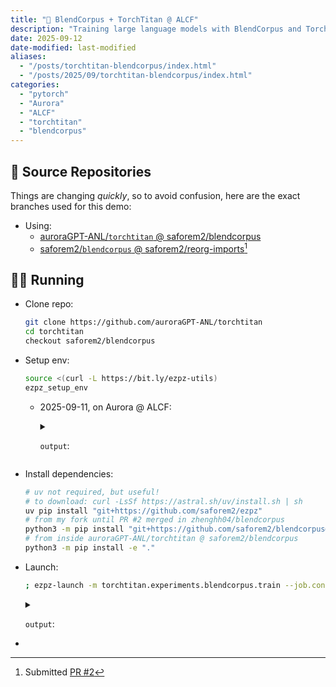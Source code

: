 ```yaml
---
title: "🍹 BlendCorpus + TorchTitan @ ALCF"
description: "Training large language models with BlendCorpus and TorchTitan on supercomputers at the Argonne Leadership Computing Facility."
date: 2025-09-12
date-modified: last-modified
aliases:
  - "/posts/torchtitan-blendcorpus/index.html"
  - "/posts/2025/09/torchtitan-blendcorpus/index.html"
categories:
  - "pytorch"
  - "Aurora"
  - "ALCF"
  - "torchtitan"
  - "blendcorpus"
---
```


## 📌 Source Repositories

Things are changing _quickly_, so to avoid confusion, here are the exact
branches used for this demo: 

- Using:
  - [auroraGPT-ANL/`torchtitan` @ saforem2/blendcorpus](https://github.com/auroraGPT-ANL/torchtitan/tree/saforem2/blendcorpus)
  - [saforem2/`blendcorpus` @ saforem2/reorg-imports](https://github.com/saforem2/blendcorpus/tree/saforem2/reorg-imports)[^PR]

[^PR]: Submitted [PR #2](https://github.com/zhenghh04/blendcorpus/pull/2)

## 🏃‍♂️ Running

- Clone repo:

  ```bash
  git clone https://github.com/auroraGPT-ANL/torchtitan
  cd torchtitan
  checkout saforem2/blendcorpus
  ```

- Setup env:

  ```bash
  source <(curl -L https://bit.ly/ezpz-utils)
  ezpz_setup_env
  ``` 


  - 2025-09-11, on Aurora @ ALCF:

    <details closed><summary><code>output</code>:</summary>

    ```bash
    ; ssh x4112c1s0b0n0

    #[🐍 aurora_nre_models_frameworks-2025.2.0]
    #[/f/A/A/E/A/t/a/torchtitan][🌱 saforem2/blendcorpus][📝🤷✓] 
    #[09/11/25 @ 14:08:35][x4112c1s0b0n0]
    ; source <(curl -L https://bit.ly/ezpz-utils)

    #[🐍 aurora_nre_models_frameworks-2025.2.0]
    #[/f/A/A/E/A/t/a/torchtitan][🌱 saforem2/blendcorpus][📝🤷✓] 
    #[09/11/25 @ 14:08:37][x4112c1s0b0n0]
    ; ezpz_setup_env                                                                                                                                                                      
    [2025-09-11-140838][I][/home/foremans/ezpz/src/ezpz/bin/utils.sh:2720] Detected PBS scheduler environment.
    [2025-09-11-140838][W][/home/foremans/ezpz/src/ezpz/bin/utils.sh:2756] Current working directory does not match PBS_O_WORKDIR! This may cause issues with the job submission.
    [2025-09-11-140838][W][/home/foremans/ezpz/src/ezpz/bin/utils.sh:2757] PBS_O_WORKDIR /lus/flare/projects/AuroraGPT/AuroraGPT-v1/Experiments/AuroraGPT-2B/tt/zhenghh04/torchtitan
    [2025-09-11-140838][W][/home/foremans/ezpz/src/ezpz/bin/utils.sh:2758] WORKING_DIR /lus/flare/projects/AuroraGPT/AuroraGPT-v1/Experiments/AuroraGPT-2B/tt/auroraGPT-ANL/torchtitan
    [2025-09-11-140838][W][/home/foremans/ezpz/src/ezpz/bin/utils.sh:2759] Exporting PBS_O_WORKDIR=WORKING_DIR=/lus/flare/projects/AuroraGPT/AuroraGPT-v1/Experiments/AuroraGPT-2B/tt/auroraGPT-ANL/torchtitan and continuing...
    [2025-09-11-140839][I][/home/foremans/ezpz/src/ezpz/bin/utils.sh:2486] running [ezpz_setup_env]...
    [2025-09-11-140839][I][/home/foremans/ezpz/src/ezpz/bin/utils.sh:1298] [PYTHON]
    [2025-09-11-140839][I][/home/foremans/ezpz/src/ezpz/bin/utils.sh:1327]   - Conda active, conda=/opt/aurora/25.190.0/frameworks/aurora_nre_models_frameworks-2025.2.0...
    [2025-09-11-140839][I][/home/foremans/ezpz/src/ezpz/bin/utils.sh:1328]   - No virtual_env found in environment
    [2025-09-11-140839][I][/home/foremans/ezpz/src/ezpz/bin/utils.sh:1142]   - Found python root at /opt/aurora/25.190.0/frameworks/aurora_nre_models_frameworks-2025.2.0
    [2025-09-11-140839][I][/home/foremans/ezpz/src/ezpz/bin/utils.sh:1157]   - No VIRTUAL_ENV found in environment!
    [2025-09-11-140839][I][/home/foremans/ezpz/src/ezpz/bin/utils.sh:1160]   - Looking for venv in venvs/aurora/torchtitan-aurora_nre_models_frameworks-2025.2.0...
    [2025-09-11-140839][I][/home/foremans/ezpz/src/ezpz/bin/utils.sh:1182]   - Activating existing venv in VENV_DIR=venvs/torchtitan-aurora_nre_models_frameworks-2025.2.0
    [2025-09-11-140839][I][/home/foremans/ezpz/src/ezpz/bin/utils.sh:1184]   - Found /lus/flare/projects/AuroraGPT/AuroraGPT-v1/Experiments/AuroraGPT-2B/tt/auroraGPT-ANL/torchtitan/venvs/aurora/torchtitan-aurora_nre_models_frameworks-2025.2.0/bin/activate
    [2025-09-11-140839][I][/home/foremans/ezpz/src/ezpz/bin/utils.sh:1353]   - Using python from: /lus/flare/projects/AuroraGPT/AuroraGPT-v1/Experiments/AuroraGPT-2B/tt/auroraGPT-ANL/torchtitan/venvs/aurora/torchtitan-aurora_nre_models_frameworks-2025.2.0/bin/python3
    [2025-09-11-140839][I][/home/foremans/ezpz/src/ezpz/bin/utils.sh:2335] [JOB]
    [2025-09-11-140839][I][/home/foremans/ezpz/src/ezpz/bin/utils.sh:2336]   - Setting up env for foremans
    [2025-09-11-140839][I][/home/foremans/ezpz/src/ezpz/bin/utils.sh:2337]   - Detected pbs scheduler
    [2025-09-11-140839][I][/home/foremans/ezpz/src/ezpz/bin/utils.sh:2338]   - Machine: aurora
    [2025-09-11-140839][I][/home/foremans/ezpz/src/ezpz/bin/utils.sh:2339]   - Hostname: x4112c1s0b0n0
    [2025-09-11-140842][I][/home/foremans/ezpz/src/ezpz/bin/utils.sh:2249]   - PBS_JOBID=7559761.aurora-pbs-0001.hostmgmt.cm.aurora.alcf.anl.gov
        to calculate:
          - num_hosts: 2
          - num_cores_per_host: 208
          - num_cpus_per_host: 104
          - num_gpus_per_host: 12
          - depth: 8
          - num_gpus: 24
    [2025-09-11-140842][I][/home/foremans/ezpz/src/ezpz/bin/utils.sh:1754] [HOSTS] - ezpz_print_hosts
    [2025-09-11-140842][I][/home/foremans/ezpz/src/ezpz/bin/utils.sh:1756]   - Detected PBS Scheduler
    [2025-09-11-140842][I][/home/foremans/ezpz/src/ezpz/bin/utils.sh:1774] [HOSTS]
    [2025-09-11-140842][I][/home/foremans/ezpz/src/ezpz/bin/utils.sh:1775]   - HOSTFILE=/var/spool/pbs/aux/7559761.aurora-pbs-0001.hostmgmt.cm.aurora.alcf.anl.gov
    [2025-09-11-140842][I][/home/foremans/ezpz/src/ezpz/bin/utils.sh:1776]   - NHOSTS=2
    [2025-09-11-140842][I][/home/foremans/ezpz/src/ezpz/bin/utils.sh:1777]   - HOSTS:
    [2025-09-11-140842][I][/home/foremans/ezpz/src/ezpz/bin/utils.sh:1780]     - [host:0] - x4112c1s0b0n0.hsn.cm.aurora.alcf.anl.gov
    [2025-09-11-140842][I][/home/foremans/ezpz/src/ezpz/bin/utils.sh:1780]     - [host:1] - x4112c1s1b0n0.hsn.cm.aurora.alcf.anl.gov
    [2025-09-11-140842][I][/home/foremans/ezpz/src/ezpz/bin/utils.sh:1941] [DIST_INFO]
    [2025-09-11-140842][I][/home/foremans/ezpz/src/ezpz/bin/utils.sh:1942]   - HOSTFILE=/var/spool/pbs/aux/7559761.aurora-pbs-0001.hostmgmt.cm.aurora.alcf.anl.gov
    [2025-09-11-140842][I][/home/foremans/ezpz/src/ezpz/bin/utils.sh:1943]   - NHOSTS=2
    [2025-09-11-140842][I][/home/foremans/ezpz/src/ezpz/bin/utils.sh:1944]   - NGPU_PER_HOST=12
    [2025-09-11-140842][I][/home/foremans/ezpz/src/ezpz/bin/utils.sh:1945]   - NGPUS=24
    [2025-09-11-140842][I][/home/foremans/ezpz/src/ezpz/bin/utils.sh:1947] [LAUNCH]
    [2025-09-11-140842][I][/home/foremans/ezpz/src/ezpz/bin/utils.sh:1948]   - To launch across all available GPUs, use: 'launch'
    [2025-09-11-140842][I][/home/foremans/ezpz/src/ezpz/bin/utils.sh:1949]     launch = mpiexec --verbose --envall -n 24 -ppn 12 --hostfile /var/spool/pbs/aux/7559761.aurora-pbs-0001.hostmgmt.cm.aurora.alcf.anl.gov --no-vni --cpu-bind=verbose,list:2-4:10-12:18-20:26-28:34-36:42-44:54-56:62-64:70-72:78-8
    0:86-88:94-96
    [2025-09-11-140842][I][/home/foremans/ezpz/src/ezpz/bin/utils.sh:1950]   - Run 'which launch' to ensure that the alias is set correctly
    [2025-09-11-140842][I][/home/foremans/ezpz/src/ezpz/bin/utils.sh:2495] [✓] Finished [ezpz_setup_env]
    took: 0h:00m:04s
    ```

    </details>

- Install dependencies:

  ```bash
  # uv not required, but useful!
  # to download: curl -LsSf https://astral.sh/uv/install.sh | sh
  uv pip install "git+https://github.com/saforem2/ezpz"
  # from my fork until PR #2 merged in zhenghh04/blendcorpus
  python3 -m pip install "git+https://github.com/saforem2/blendcorpus@saforem2/reorg-imports"
  # from inside auroraGPT-ANL/torchtitan @ saforem2/blendcorpus
  python3 -m pip install -e "."
  ```

- Launch:

  ```bash
  ; ezpz-launch -m torchtitan.experiments.blendcorpus.train --job.config_file torchtitan/experiments/blendcorpus/train_configs/auroraGPT_7B.toml
  ```

  <details closed><summary><code>output</code>:</summary>

  ```bash
  #[09/12/25 @ 11:33:56][x4117c4s2b0n0]
  ; ezpz-launch -m torchtitan.experiments.blendcorpus.train --job.config_file torchtitan/experiments/blendcorpus/train_configs/auroraGPT_7B.toml

  [2025-09-12-113711][I][-zsh:91] Using torchtitan/experiments/blendcorpus/train_configs/auroraGPT_7B.toml
  [2025-09-12-113711][I][-zsh:91] Logs will be saved to: logs/auroraGPT_7B-2025-09-12-113711.log
  [W912 11:37:15.852098275 OperatorEntry.cpp:219] Warning: Warning only once for all operators,  other operators may also be overridden.
    Overriding a previously registered kernel for the same operator and the same dispatch key
    operator: aten::geometric_(Tensor(a!) self, float p, *, Generator? generator=None) -> Tensor(a!)
      registered at /lus/tegu/projects/datasets/software/wheelforge/repositories/pytorch_2p8_rel_07_18_2025/pytorch/build/aten/src/ATen/RegisterSchema.cpp:6
    dispatch key: XPU
    previous kernel: registered at /lus/tegu/projects/datasets/software/wheelforge/repositories/pytorch_2p8_rel_07_18_2025/pytorch/aten/src/ATen/VmapModeRegistrations.cpp:37
        new kernel: registered at /lus/tegu/projects/datasets/software/wheelforge/repositories/ipex_2.8.10_xpu_rel_08_18_2025/intel-extension-for-pytorch/build/Release/csrc/gpu/csrc/gpu/xpu/ATen/RegisterXPU_0.cpp:172 (function operator())
  [2025-09-12 11:37:16,879] [INFO] [real_accelerator.py:260:get_accelerator] Setting ds_accelerator to xpu (auto detect)
  /opt/aurora/25.190.0/frameworks/aurora_nre_models_frameworks-2025.2.0/lib/python3.10/site-packages/neural_compressor/utils/utility.py:44: UserWarning: pkg_resources is deprecated as an API. See https://setuptools.pypa.io/en/latest/pkg_resources.html. The pkg_resources package is slated for removal as early as 2025-11-30. Refrain from using this package or pin to Setuptools<81.
    from pkg_resources import parse_version
  [2025-09-12 11:37:30,939] [INFO] [logging.py:107:log_dist] [Rank -1] [TorchCheckpointEngine] Initialized with serialization = False
  [2025-09-12 11:37:43,263749][I][ezpz/__init__:266:<module>] Setting logging level to 'INFO' on 'RANK == 0'
  [2025-09-12 11:37:43,266470][I][ezpz/__init__:267:<module>] Setting logging level to 'CRITICAL' on all others 'RANK != 0'


  [2025-09-12 11:37:43,273704][I][ezpz/launch:340:launch] ----[🍋 ezpz.launch][started][2025-09-12-113743]----
  [2025-09-12 11:37:47,537879][I][ezpz/launch:345:launch] Job ID: 7591191
  [2025-09-12 11:37:47,538702][I][ezpz/launch:346:launch] nodelist: ['x4117c4s2b0n0', 'x4117c4s6b0n0']
  [2025-09-12 11:37:47,539093][I][ezpz/launch:347:launch] hostfile: /var/spool/pbs/aux/7591191.aurora-pbs-0001.hostmgmt.cm.aurora.alcf.anl.gov
  [2025-09-12 11:37:47,540277][I][ezpz/pbs:188:get_pbs_launch_cmd] ✅ Using [24/24] GPUs [2 hosts] x [12 GPU/host]
  [2025-09-12 11:37:47,541233][I][ezpz/launch:316:build_executable] Building command to execute by piecing together:
  [2025-09-12 11:37:47,541638][I][ezpz/launch:317:build_executable] (1.) launch_cmd: mpiexec --verbose --envall --np=24 --ppn=12 --hostfile=/var/spool/pbs/aux/7591191.aurora-pbs-0001.hostmgmt.cm.aurora.alcf.anl.gov --no-vni --cpu-bind=verbose,list:2-4:10-12:18-20:26-28:34-36:42-44:54-56:62-64:70-72:78-80:86-88:94-96
  [2025-09-12 11:37:47,542413][I][ezpz/launch:318:build_executable] (2.) cmd_to_launch: /lus/flare/projects/AuroraGPT/AuroraGPT-v1/Experiments/AuroraGPT-2B/tt/auroraGPT-ANL/torchtitan/venvs/aurora/torchtitan-aurora_nre_models_frameworks-2025.2.0/bin/python3 -m torchtitan.experiments.blendcorpus.train --job.config_file torchtitan/experiments /blendcorpus/train_configs/auroraGPT_7B.toml
  [2025-09-12 11:37:47,543429][I][ezpz/launch:360:launch] Took: 4.27 seconds to build command.
  [2025-09-12 11:37:47,543810][I][ezpz/launch:363:launch] Executing:
  mpiexec
    --verbose
    --envall
    --np=24
    --ppn=12
    --hostfile=/var/spool/pbs/aux/7591191.aurora-pbs-0001.hostmgmt.cm.aurora.alcf.anl.gov
    --no-vni
    --cpu-bind=verbose,list:2-4:10-12:18-20:26-28:34-36:42-44:54-56:62-64:70-72:78-80:86-88:94-96
    /lus/flare/projects/AuroraGPT/AuroraGPT-v1/Experiments/AuroraGPT-2B/tt/auroraGPT-ANL/torchtitan/venvs/aurora/torchtitan-aurora_nre_models_frameworks-2025.2.0/bin/python3
    -m
    torchtitan.experiments.blendcorpus.train
    --job.config_file
    torchtitan/experiments/blendcorpus/train_configs/auroraGPT_7B.toml
  [2025-09-12 11:37:47,545251][I][ezpz/launch:179:get_aurora_filters] Filtering for Aurora-specific messages. To view list of filters, run with EZPZ_LOG_LEVEL=DEBUG
  [2025-09-12 11:37:47,545756][I][ezpz/launch:370:launch] Execution started @ 2025-09-12-113747...
  [2025-09-12 11:37:47,546182][I][ezpz/launch:371:launch] ----[🍋 ezpz.launch][stop][2025-09-12-113747]----
  [2025-09-12 11:37:47,546634][I][ezpz/launch:99:run_command] Caught 24 filters
  [2025-09-12 11:37:47,547002][I][ezpz/launch:100:run_command] Running command:
  mpiexec --verbose --envall --np=24 --ppn=12 --hostfile=/var/spool/pbs/aux/7591191.aurora-pbs-0001.hostmgmt.cm.aurora.alcf.anl.gov --no-vni --cpu-bind=verbose,list:2-4:10-12:18-20:26-28:34-36:42-44:54-56:62-64:70-72:78-80:86-88:94-96 /lus/flare/projects/AuroraGPT/AuroraGPT-v1/Experiments/AuroraGPT-2B/tt/auroraGPT-ANL/torchtitan/venvs/aurora/torchtitan-aurora_nre_models_frameworks-2025.2.0/bin/python3 -m torchtitan.experiments.blendcorpus.train --job.config_file torchtitan/experiments/blendcorpus/train_configs/auroraGPT_7B.toml
  Disabling local launch: multi-node application
  Connected to tcp://x4117c4s2b0n0.hsn.cm.aurora.alcf.anl.gov:7919
  Launching application 422e0368-f389-4475-8131-3de313723140
  cpubind:list x4117c4s2b0n0 pid 35392 rank 0 0: mask 0x1c
  cpubind:list x4117c4s2b0n0 pid 35393 rank 1 1: mask 0x1c00
  cpubind:list x4117c4s2b0n0 pid 35394 rank 2 2: mask 0x1c0000
  cpubind:list x4117c4s2b0n0 pid 35395 rank 3 3: mask 0x1c000000
  cpubind:list x4117c4s2b0n0 pid 35396 rank 4 4: mask 0x1c00000000
  cpubind:list x4117c4s2b0n0 pid 35397 rank 5 5: mask 0x1c0000000000
  cpubind:list x4117c4s2b0n0 pid 35398 rank 6 6: mask 0x1c0000000000000
  cpubind:list x4117c4s2b0n0 pid 35399 rank 7 7: mask 0x1c000000000000000
  cpubind:list x4117c4s2b0n0 pid 35400 rank 8 8: mask 0x1c00000000000000000
  cpubind:list x4117c4s2b0n0 pid 35401 rank 9 9: mask 0x1c0000000000000000000
  cpubind:list x4117c4s2b0n0 pid 35402 rank 10 10: mask 0x1c000000000000000000000
  cpubind:list x4117c4s2b0n0 pid 35403 rank 11 11: mask 0x1c00000000000000000000000
  Application 422e0368-f389-4475-8131-3de313723140 started execution
  cpubind:list x4117c4s6b0n0 pid 111063 rank 12 0: mask 0x1c
  cpubind:list x4117c4s6b0n0 pid 111064 rank 13 1: mask 0x1c00
  cpubind:list x4117c4s6b0n0 pid 111065 rank 14 2: mask 0x1c0000
  cpubind:list x4117c4s6b0n0 pid 111066 rank 15 3: mask 0x1c000000
  cpubind:list x4117c4s6b0n0 pid 111067 rank 16 4: mask 0x1c00000000
  cpubind:list x4117c4s6b0n0 pid 111068 rank 17 5: mask 0x1c0000000000
  cpubind:list x4117c4s6b0n0 pid 111069 rank 18 6: mask 0x1c0000000000000
  cpubind:list x4117c4s6b0n0 pid 111070 rank 19 7: mask 0x1c000000000000000
  cpubind:list x4117c4s6b0n0 pid 111071 rank 20 8: mask 0x1c00000000000000000
  cpubind:list x4117c4s6b0n0 pid 111072 rank 21 9: mask 0x1c0000000000000000000
  cpubind:list x4117c4s6b0n0 pid 111073 rank 22 10: mask 0x1c000000000000000000000
  cpubind:list x4117c4s6b0n0 pid 111074 rank 23 11: mask 0x1c00000000000000000000000
    operator: aten::geometric_(Tensor(a!) self, float p, *, Generator? generator=None) -> Tensor(a!)
      registered at /lus/tegu/projects/datasets/software/wheelforge/repositories/pytorch_2p8_rel_07_18_2025/pytorch/build/aten/src/ATen/RegisterSchema.cpp:6
    operator: aten::geometric_(Tensor(a!) self, float p, *, Generator? generator=None) -> Tensor(a!)
      registered at /lus/tegu/projects/datasets/software/wheelforge/repositories/pytorch_2p8_rel_07_18_2025/pytorch/build/aten/src/ATen/RegisterSchema.cpp:6
    operator: aten::geometric_(Tensor(a!) self, float p, *, Generator? generator=None) -> Tensor(a!)
      registered at /lus/tegu/projects/datasets/software/wheelforge/repositories/pytorch_2p8_rel_07_18_2025/pytorch/build/aten/src/ATen/RegisterSchema.cpp:6
    operator: aten::geometric_(Tensor(a!) self, float p, *, Generator? generator=None) -> Tensor(a!)
      registered at /lus/tegu/projects/datasets/software/wheelforge/repositories/pytorch_2p8_rel_07_18_2025/pytorch/build/aten/src/ATen/RegisterSchema.cpp:6
    operator: aten::geometric_(Tensor(a!) self, float p, *, Generator? generator=None) -> Tensor(a!)
      registered at /lus/tegu/projects/datasets/software/wheelforge/repositories/pytorch_2p8_rel_07_18_2025/pytorch/build/aten/src/ATen/RegisterSchema.cpp:6
    operator: aten::geometric_(Tensor(a!) self, float p, *, Generator? generator=None) -> Tensor(a!)
      registered at /lus/tegu/projects/datasets/software/wheelforge/repositories/pytorch_2p8_rel_07_18_2025/pytorch/build/aten/src/ATen/RegisterSchema.cpp:6
    operator: aten::geometric_(Tensor(a!) self, float p, *, Generator? generator=None) -> Tensor(a!)
      registered at /lus/tegu/projects/datasets/software/wheelforge/repositories/pytorch_2p8_rel_07_18_2025/pytorch/build/aten/src/ATen/RegisterSchema.cpp:6
    operator: aten::geometric_(Tensor(a!) self, float p, *, Generator? generator=None) -> Tensor(a!)
      registered at /lus/tegu/projects/datasets/software/wheelforge/repositories/pytorch_2p8_rel_07_18_2025/pytorch/build/aten/src/ATen/RegisterSchema.cpp:6
    operator: aten::geometric_(Tensor(a!) self, float p, *, Generator? generator=None) -> Tensor(a!)
      registered at /lus/tegu/projects/datasets/software/wheelforge/repositories/pytorch_2p8_rel_07_18_2025/pytorch/build/aten/src/ATen/RegisterSchema.cpp:6
    operator: aten::geometric_(Tensor(a!) self, float p, *, Generator? generator=None) -> Tensor(a!)
      registered at /lus/tegu/projects/datasets/software/wheelforge/repositories/pytorch_2p8_rel_07_18_2025/pytorch/build/aten/src/ATen/RegisterSchema.cpp:6
    operator: aten::geometric_(Tensor(a!) self, float p, *, Generator? generator=None) -> Tensor(a!)
      registered at /lus/tegu/projects/datasets/software/wheelforge/repositories/pytorch_2p8_rel_07_18_2025/pytorch/build/aten/src/ATen/RegisterSchema.cpp:6
    operator: aten::geometric_(Tensor(a!) self, float p, *, Generator? generator=None) -> Tensor(a!)
      registered at /lus/tegu/projects/datasets/software/wheelforge/repositories/pytorch_2p8_rel_07_18_2025/pytorch/build/aten/src/ATen/RegisterSchema.cpp:6
    operator: aten::geometric_(Tensor(a!) self, float p, *, Generator? generator=None) -> Tensor(a!)
      registered at /lus/tegu/projects/datasets/software/wheelforge/repositories/pytorch_2p8_rel_07_18_2025/pytorch/build/aten/src/ATen/RegisterSchema.cpp:6
    operator: aten::geometric_(Tensor(a!) self, float p, *, Generator? generator=None) -> Tensor(a!)
      registered at /lus/tegu/projects/datasets/software/wheelforge/repositories/pytorch_2p8_rel_07_18_2025/pytorch/build/aten/src/ATen/RegisterSchema.cpp:6
    operator: aten::geometric_(Tensor(a!) self, float p, *, Generator? generator=None) -> Tensor(a!)
      registered at /lus/tegu/projects/datasets/software/wheelforge/repositories/pytorch_2p8_rel_07_18_2025/pytorch/build/aten/src/ATen/RegisterSchema.cpp:6
    operator: aten::geometric_(Tensor(a!) self, float p, *, Generator? generator=None) -> Tensor(a!)
      registered at /lus/tegu/projects/datasets/software/wheelforge/repositories/pytorch_2p8_rel_07_18_2025/pytorch/build/aten/src/ATen/RegisterSchema.cpp:6
    operator: aten::geometric_(Tensor(a!) self, float p, *, Generator? generator=None) -> Tensor(a!)
      registered at /lus/tegu/projects/datasets/software/wheelforge/repositories/pytorch_2p8_rel_07_18_2025/pytorch/build/aten/src/ATen/RegisterSchema.cpp:6
    operator: aten::geometric_(Tensor(a!) self, float p, *, Generator? generator=None) -> Tensor(a!)
      registered at /lus/tegu/projects/datasets/software/wheelforge/repositories/pytorch_2p8_rel_07_18_2025/pytorch/build/aten/src/ATen/RegisterSchema.cpp:6
    operator: aten::geometric_(Tensor(a!) self, float p, *, Generator? generator=None) -> Tensor(a!)
      registered at /lus/tegu/projects/datasets/software/wheelforge/repositories/pytorch_2p8_rel_07_18_2025/pytorch/build/aten/src/ATen/RegisterSchema.cpp:6
    operator: aten::geometric_(Tensor(a!) self, float p, *, Generator? generator=None) -> Tensor(a!)
      registered at /lus/tegu/projects/datasets/software/wheelforge/repositories/pytorch_2p8_rel_07_18_2025/pytorch/build/aten/src/ATen/RegisterSchema.cpp:6
    operator: aten::geometric_(Tensor(a!) self, float p, *, Generator? generator=None) -> Tensor(a!)
      registered at /lus/tegu/projects/datasets/software/wheelforge/repositories/pytorch_2p8_rel_07_18_2025/pytorch/build/aten/src/ATen/RegisterSchema.cpp:6
    operator: aten::geometric_(Tensor(a!) self, float p, *, Generator? generator=None) -> Tensor(a!)
      registered at /lus/tegu/projects/datasets/software/wheelforge/repositories/pytorch_2p8_rel_07_18_2025/pytorch/build/aten/src/ATen/RegisterSchema.cpp:6
    operator: aten::geometric_(Tensor(a!) self, float p, *, Generator? generator=None) -> Tensor(a!)
      registered at /lus/tegu/projects/datasets/software/wheelforge/repositories/pytorch_2p8_rel_07_18_2025/pytorch/build/aten/src/ATen/RegisterSchema.cpp:6
    operator: aten::geometric_(Tensor(a!) self, float p, *, Generator? generator=None) -> Tensor(a!)
      registered at /lus/tegu/projects/datasets/software/wheelforge/repositories/pytorch_2p8_rel_07_18_2025/pytorch/build/aten/src/ATen/RegisterSchema.cpp:6
    from pkg_resources import parse_version
  # [...repeated...]: TODO: Add this to the list of filters in ezpz
    from pkg_resources import parse_version
  [2025-09-12 11:38:05,512552][I][ezpz/__init__:266:<module>] Setting logging level to 'INFO' on 'RANK == 0'
  [2025-09-12 11:38:05,515164][I][ezpz/__init__:267:<module>] Setting logging level to 'CRITICAL' on all others 'RANK != 0'
  [2025-09-12 11:38:07,293955][I][ezpz/dist:1181:setup_torch_distributed] Using fw='ddp' with torch_{device,backend}= {xpu, xccl}
  [2025-09-12 11:38:07,295126][I][ezpz/dist:1039:setup_torch_DDP] Caught MASTER_PORT=44635 from environment!
  [2025-09-12 11:38:07,295968][I][ezpz/dist:1055:setup_torch_DDP] Using torch.distributed.init_process_group with
  - master_addr='x4117c4s2b0n0.hsn.cm.aurora.alcf.anl.gov'
  - master_port='44635'
  - world_size=24
  - rank=0
  - local_rank=0
  - timeout=datetime.timedelta(seconds=3600)
  - backend='xccl'
  [2025-09-12 11:38:07,297280][I][ezpz/dist:772:init_process_group] Calling torch.distributed.init_process_group_with: rank=0 world_size=24 backend=xccl
  [2025-09-12 11:38:21,344380][I][ezpz/pbs:188:get_pbs_launch_cmd] ✅ Using [24/24] GPUs [2 hosts] x [12 GPU/host]
  [2025-09-12 11:38:21,346401][I][ezpz/dist:450:print_dist_setup] [device='xpu'][rank=0/23][local_rank=0/11][node=0/1]
  [2025-09-12 11:38:21,347018][W][utils/_logger:68:warning] Using [24 / 24] available "xpu" devices !!
  2025:09:12-11:38:21:(35392) |CCL_WARN| value of CCL_LOG_LEVEL changed to be error (default:warn)
  [2025-09-12 11:38:22,154201][I][ezpz/dist:1401:setup_torch] Using device='xpu' with backend='xccl' + 'xccl' for distributed training.
  [2025-09-12 11:38:22,155050][I][ezpz/dist:1448:setup_torch] ['x4117c4s2b0n0'][ 0/23]
  [2025-09-12 11:38:22,154185][I][ezpz/dist:1448:setup_torch] ['x4117c4s2b0n0'][ 6/23]
  [2025-09-12 11:38:22,154353][I][ezpz/dist:1448:setup_torch] ['x4117c4s2b0n0'][ 7/23]
  [2025-09-12 11:38:22,154299][I][ezpz/dist:1448:setup_torch] ['x4117c4s2b0n0'][ 9/23]
  [2025-09-12 11:38:22,154355][I][ezpz/dist:1448:setup_torch] ['x4117c4s2b0n0'][11/23]
  [2025-09-12 11:38:22,154185][I][ezpz/dist:1448:setup_torch] ['x4117c4s2b0n0'][ 1/23]
  [2025-09-12 11:38:22,154184][I][ezpz/dist:1448:setup_torch] ['x4117c4s2b0n0'][ 5/23]
  [2025-09-12 11:38:22,154350][I][ezpz/dist:1448:setup_torch] ['x4117c4s2b0n0'][ 8/23]
  [2025-09-12 11:38:22,154312][I][ezpz/dist:1448:setup_torch] ['x4117c4s6b0n0'][12/23]
  [2025-09-12 11:38:22,154495][I][ezpz/dist:1448:setup_torch] ['x4117c4s2b0n0'][10/23]
  [2025-09-12 11:38:22,154339][I][ezpz/dist:1448:setup_torch] ['x4117c4s2b0n0'][ 4/23]
  [2025-09-12 11:38:22,154312][I][ezpz/dist:1448:setup_torch] ['x4117c4s6b0n0'][13/23]
  [2025-09-12 11:38:22,154312][I][ezpz/dist:1448:setup_torch] ['x4117c4s6b0n0'][15/23]
  [2025-09-12 11:38:22,154312][I][ezpz/dist:1448:setup_torch] ['x4117c4s6b0n0'][16/23]
  [2025-09-12 11:38:22,154379][I][ezpz/dist:1448:setup_torch] ['x4117c4s6b0n0'][17/23]
  [2025-09-12 11:38:22,154398][I][ezpz/dist:1448:setup_torch] ['x4117c4s2b0n0'][ 2/23]
  [2025-09-12 11:38:22,154319][I][ezpz/dist:1448:setup_torch] ['x4117c4s6b0n0'][18/23]
  [2025-09-12 11:38:22,154284][I][ezpz/dist:1448:setup_torch] ['x4117c4s6b0n0'][19/23]
  [2025-09-12 11:38:22,154325][I][ezpz/dist:1448:setup_torch] ['x4117c4s6b0n0'][20/23]
  [2025-09-12 11:38:22,154382][I][ezpz/dist:1448:setup_torch] ['x4117c4s6b0n0'][22/23]
  [2025-09-12 11:38:22,154502][I][ezpz/dist:1448:setup_torch] ['x4117c4s6b0n0'][14/23]
  [2025-09-12 11:38:22,154391][I][ezpz/dist:1448:setup_torch] ['x4117c4s6b0n0'][21/23]
  [2025-09-12 11:38:22,154451][I][ezpz/dist:1448:setup_torch] ['x4117c4s6b0n0'][23/23]
  [2025-09-12 11:38:22,154411][I][ezpz/dist:1448:setup_torch] ['x4117c4s2b0n0'][ 3/23]
  [2025-09-12 11:38:22,694566][I][blendcorpus/train:85:__init__] Starting job: AuroraGPT-7B Training
  [2025-09-12 11:38:22,695590][I][blendcorpus/train:93:__init__] Running with args: {
    "activation_checkpoint": {
      "early_stop": false,
      "mode": "none",
      "per_op_sac_force_recompute_mm_shapes_by_fqns": [
        "moe.router.gate"
      ],
      "selective_ac_option": "op"
    },
    "blendcorpus": {
      "append_eod": true,
      "blend_sample_in_corpus": false,
      "data_cache_path": "./.cache/data/auroraGPT-7B/olmo-mix-1124/",
      "data_file_list": null,
      "dataloader_type": "single",
      "eod_token_id": 2,
      "micro_batch_size": null,
      "num_workers": 2,
      "provide_attention_mask": false,
      "seq_length": null,
      "shuffle": true,
      "shuffle_sample_in_corpus": true,
      "split": "98,1,1"
    },
    "checkpoint": {
      "async_mode": "disabled",
      "create_seed_checkpoint": false,
      "enable": false,
      "enable_first_step_checkpoint": false,
      "exclude_from_loading": [],
      "export_dtype": "float32",
      "folder": "checkpoint",
      "initial_load_in_hf": false,
      "initial_load_model_only": true,
      "initial_load_path": null,
      "interval": 10,
      "keep_latest_k": 10,
      "last_save_in_hf": false,
      "last_save_model_only": false,
      "load_step": -1
    },
    "comm": {
      "init_timeout_seconds": 300,
      "save_traces_folder": "comm_traces",
      "trace_buf_size": 20000,
      "train_timeout_seconds": 100
    },
    "compile": {
      "components": [
        "model",
        "loss"
      ],
      "enable": true
    },
    "experimental": {
      "custom_args_module": "torchtitan.experiments.blendcorpus.job_config",
      "custom_import": ""
    },
    "fault_tolerance": {
      "enable": false,
      "group_size": 0,
      "min_replica_size": 1,
      "process_group": "gloo",
      "process_group_timeout_ms": 10000,
      "replica_id": 0,
      "semi_sync_method": null
    },
    "float8": {
      "emulate": false,
      "enable_fsdp_float8_all_gather": false,
      "filter_fqns": [
        "output"
      ],
      "moe_fqns_prototype": [],
      "precompute_float8_dynamic_scale_for_fsdp": false,
      "recipe_name": null
    },
    "job": {
      "config_file": "torchtitan/experiments/blendcorpus/train_configs/auroraGPT_7B.toml",
      "description": "AuroraGPT-7B Training",
      "dump_folder": "./outputs/AuroraGPT-7B",
      "print_args": true,
      "use_for_integration_test": true
    },
    "lr_scheduler": {
      "decay_ratio": 0.8,
      "decay_type": "linear",
      "min_lr_factor": 0.0,
      "warmup_steps": 2
    },
    "memory_estimation": {
      "disable_fake_mode": false,
      "enable": false
    },
    "metrics": {
      "disable_color_printing": false,
      "enable_tensorboard": true,
      "enable_wandb": true,
      "log_freq": 1,
      "save_for_all_ranks": false,
      "save_tb_folder": "tb"
    },
    "model": {
      "converters": [],
      "flavor": "AuroraGPT-7B",
      "hf_assets_path": "./assets/hf/AuroraGPT-7B",
      "name": "blendcorpus",
      "print_after_conversion": false,
      "tokenizer_backend": "sptoken",
      "tokenizer_path": null
    },
    "mx": {
      "filter_fqns": [
        "output"
      ],
      "moe_fqns_prototype": [],
      "mxfp8_dim1_cast_kernel_choice": "triton",
      "recipe_name": "mxfp8_cublas"
    },
    "optimizer": {
      "beta1": 0.9,
      "beta2": 0.95,
      "early_step_in_backward": false,
      "eps": 1e-08,
      "implementation": "fused",
      "lr": 0.0002,
      "name": "AdamW",
      "weight_decay": 0.1
    },
    "parallelism": {
      "context_parallel_degree": 1,
      "context_parallel_rotate_method": "allgather",
      "data_parallel_replicate_degree": 1,
      "data_parallel_shard_degree": -1,
      "disable_loss_parallel": false,
      "enable_async_tensor_parallel": false,
      "enable_compiled_autograd": false,
      "expert_parallel_degree": 1,
      "expert_tensor_parallel_degree": 1,
      "fsdp_reshard_after_forward": "default",
      "module_fqns_per_model_part": null,
      "pipeline_parallel_degree": 1,
      "pipeline_parallel_first_stage_less_layers": 1,
      "pipeline_parallel_last_stage_less_layers": 1,
      "pipeline_parallel_layers_per_stage": null,
      "pipeline_parallel_microbatch_size": 1,
      "pipeline_parallel_schedule": "1F1B",
      "pipeline_parallel_schedule_csv": "",
      "pipeline_parallel_split_points": [],
      "tensor_parallel_degree": 1
    },
    "profiling": {
      "enable_memory_snapshot": false,
      "enable_profiling": false,
      "profile_freq": 10,
      "save_memory_snapshot_folder": "memory_snapshot",
      "save_traces_folder": "profile_trace"
    },
    "training": {
      "dataset": "blendcorpus",
      "dataset_path": "/flare/Aurora_deployment/AuroraGPT/datasets/dolma/dolma_v1_7_file_list_mini.txt",
      "deterministic": false,
      "enable_cpu_offload": false,
      "gc_debug": false,
      "gc_freq": 50,
      "global_batch_size": -1,
      "local_batch_size": 1,
      "max_norm": 1.0,
      "mixed_precision_param": "bfloat16",
      "mixed_precision_reduce": "float32",
      "seed": null,
      "seq_len": 4096,
      "steps": 1000
    },
    "validation": {
      "dataset": "c4_validation",
      "dataset_path": null,
      "enable": false,
      "freq": 5,
      "local_batch_size": 8,
      "seq_len": 2048,
      "steps": 10
    }
  }
  Number of ranks per node: 12
  Is initialized already
  [2025-09-12 11:38:22,781763][I][distributed/parallel_dims:158:_build_mesh_without_ep] Building 1-D device mesh with ['dp_shard'], [24]
  [2025-09-12 11:38:22,783219][I][tools/utils:65:collect] [GC] Initial GC collection 0.00 seconds
  [Tokenizer] Using backend: sptoken (SentencePiece)
  [Tokenizer] Using backend: sptoken (SentencePiece)
  [Tokenizer] Using backend: sptoken (SentencePiece)
  [Tokenizer] Using backend: sptoken (SentencePiece)
  [Tokenizer] Using backend: sptoken (SentencePiece)
  [Tokenizer] Using backend: sptoken (SentencePiece)
  [2025-09-12 11:38:22,795599][I][dataset/sptoken:75:build_sentencepiece_tokenizer] [SPTokenizer] Using model path: ./assets/hf/AuroraGPT-7B
  [Tokenizer] Using backend: sptoken (SentencePiece)
  [Tokenizer] Using backend: sptoken (SentencePiece)
  [Tokenizer] Using backend: sptoken (SentencePiece)
  [Tokenizer] Using backend: sptoken (SentencePiece)
  [Tokenizer] Using backend: sptoken (SentencePiece)
  [Tokenizer] Using backend: sptoken (SentencePiece)
  [Tokenizer] Using backend: sptoken (SentencePiece)
  [Tokenizer] Using backend: sptoken (SentencePiece)
  [Tokenizer] Using backend: sptoken (SentencePiece)
  [Tokenizer] Using backend: sptoken (SentencePiece)
  [Tokenizer] Using backend: sptoken (SentencePiece)
  [Tokenizer] Using backend: sptoken (SentencePiece)
  [Tokenizer] Using backend: sptoken (SentencePiece)
  [Tokenizer] Using backend: sptoken (SentencePiece)
  [Tokenizer] Using backend: sptoken (SentencePiece)
  [Tokenizer] Using backend: sptoken (SentencePiece)
  [Tokenizer] Using backend: sptoken (SentencePiece)
  [Tokenizer] Using backend: sptoken (SentencePiece)
  [2025-09-12 11:38:22,806079][I][dataset/sptoken:36:__init__] [SPTokenizer] Loaded model: ./assets/hf/AuroraGPT-7B/tokenizer.model, vocab size: 32000
  [INFO][2025-09-12 11:38:22.811010] Reading data from /flare/Aurora_deployment/AuroraGPT/datasets/dolma/dolma_v1_7_file_list_mini.txt
  [INFO][2025-09-12 11:38:22.811281] Number of datasets: 9
  [INFO][2025-09-12 11:38:22.811427] Global batch size: 24
  [INFO][2025-09-12 11:38:22.811559] Training iterations: 1000
  [INFO][2025-09-12 11:38:22.811682] Evaluation iterations: 0
  [INFO][2025-09-12 11:38:22.811805] Total number of training samples: 24000
  [INFO][2025-09-12 11:38:22.811932] Total number of evaluation samples: 0
  [INFO][2025-09-12 11:38:22.812052] Total number of testing samples: 0
  [2025-09-12 11:38:23,388839][I][data/gpt_dataset:263:_cache_indices] > loading algebraic corpus dataset index: ./.cache/data/auroraGPT-7B/olmo-mix-1124/eaaf4239bf399fe90985648264fc597b_index.npy
  [2025-09-12 11:38:23,400289][I][data/gpt_dataset:270:_cache_indices] > loading algebraic corpus dataset sample index: ./.cache/data/auroraGPT-7B/olmo-mix-1124/eaaf4239bf399fe90985648264fc597b_sample_index.npy
  [2025-09-12 11:38:23,401313][I][data/gpt_dataset:277:_cache_indices] > finished loading in 0.01251498400233686 seconds
  [2025-09-12 11:38:23,402526][I][data/gpt_dataset:291:__init__] [BuildCorpusDataset] Caught args.shuffle_sample_in_corpus=True across 19984 samples
  [2025-09-12 11:38:23,498032][I][data/gpt_dataset:263:_cache_indices] > loading arxiv corpus dataset index: ./.cache/data/auroraGPT-7B/olmo-mix-1124/9958f3591de484302ca17a2f1feeafaf_index.npy
  [2025-09-12 11:38:23,502674][I][data/gpt_dataset:270:_cache_indices] > loading arxiv corpus dataset sample index: ./.cache/data/auroraGPT-7B/olmo-mix-1124/9958f3591de484302ca17a2f1feeafaf_sample_index.npy
  [2025-09-12 11:38:23,506868][I][data/gpt_dataset:277:_cache_indices] > finished loading in 0.008856782980728894 seconds
  [2025-09-12 11:38:23,507665][I][data/gpt_dataset:291:__init__] [BuildCorpusDataset] Caught args.shuffle_sample_in_corpus=True across 4140 samples
  [2025-09-12 11:38:23,520625][I][data/blendable_dataset:131:__init__] > loading blendable dataset index: ./.cache/data/auroraGPT-7B/olmo-mix-1124/212cf8a136a93b7bc9cd575fa4c82f21_index.npy
  [2025-09-12 11:38:23,527379][I][data/blendable_dataset:134:__init__] > loading blendable dataset sample index: ./.cache/data/auroraGPT-7B/olmo-mix-1124/212cf8a136a93b7bc9cd575fa4c82f21_sample_index.npy
  [2025-09-12 11:38:23,532038][I][data/blendable_dataset:139:__init__] > finished loading in 0.011423073010519147 seconds
  [2025-09-12 11:38:23,543427][I][data/blendable_dataset:152:__init__] > size of blendable dataset: 24124 samples
  [2025-09-12 11:38:23,544235][I][blendcorpus/train:177:__init__] Using BlendCorpus dataloader.
  [2025-09-12 11:38:23,544713][I][blendcorpus/train:185:__init__] Building blendcorpus AuroraGPT-7B with TransformerModelArgs(_enforced='This field is used to enforce all fields have defaults.', dim=4096, n_layers=32, n_heads=32, n_kv_heads=8, vocab_size=32000, multiple_of=256, ffn_dim_multiplier=None, norm_eps=1e-05, rope_theta=10000, max_seq_len=4096, depth_init=True, use_flex_attn=False, attn_mask_type='causal', eos_id=0)
  wandb: Currently logged in as: foremans (aurora_gpt) to https://api.wandb.ai. Use `wandb login --relogin` to force relogin
  wandb: Tracking run with wandb version 0.21.3
  wandb: Run data is saved locally in ./outputs/AuroraGPT-7B/tb/20250912-1138/wandb/run-20250912_113823-qzle9mdw
  wandb: Run `wandb offline` to turn off syncing.
  wandb: Syncing run snowy-sunset-14
  wandb:  View project at https://wandb.ai/aurora_gpt/torchtitan
  wandb:  View run at https://wandb.ai/aurora_gpt/torchtitan/runs/qzle9mdw
  [2025-09-12 11:38:24,703889][W][protocols/state_dict_adapter:76:__init__] model.safetensors.index.json not found at hf_assets_path: ./assets/hf/AuroraGPT-7B/model.safetensors.index.json. Defaulting to saving a single safetensors file if checkpoint is saved in HF format
  [2025-09-12 11:38:24,750784][W][protocols/state_dict_adapter:76:__init__] model.safetensors.index.json not found at hf_assets_path: ./assets/hf/AuroraGPT-7B/model.safetensors.index.json. Defaulting to saving a single safetensors file if checkpoint is saved in HF format
  [2025-09-12 11:38:24,776002][W][protocols/state_dict_adapter:76:__init__] model.safetensors.index.json not found at hf_assets_path: ./assets/hf/AuroraGPT-7B/model.safetensors.index.json. Defaulting to saving a single safetensors file if checkpoint is saved in HF format
  [2025-09-12 11:38:24,848549][W][protocols/state_dict_adapter:76:__init__] model.safetensors.index.json not found at hf_assets_path: ./assets/hf/AuroraGPT-7B/model.safetensors.index.json. Defaulting to saving a single safetensors file if checkpoint is saved in HF format
  [2025-09-12 11:38:24,864781][W][protocols/state_dict_adapter:76:__init__] model.safetensors.index.json not found at hf_assets_path: ./assets/hf/AuroraGPT-7B/model.safeten sors.index.json. Defaulting to saving a single safetensors file if checkpoint is saved in HF format
  [2025-09-12 11:38:24,964752][W][protocols/state_dict_adapter:76:__init__] model.safetensors.index.json not found at hf_assets_path: ./assets/hf/AuroraGPT-7B/model.safetensors.index.json. Defaulting to saving a single safetensors file if checkpoint is saved in HF format
  [2025-09-12 11:38:25,005897][I][components/metrics:155:__init__] WandB logging enabled
  [2025-09-12 11:38:25,012474][I][components/metrics:124:__init__] TensorBoard logging enabled. Logs will be saved at ./outputs/AuroraGPT-7B/tb/20250912-1138
  [2025-09-12 11:38:25,017569][I][components/metrics:101:build_device_memory_monitor] XPU capacity: Intel(R) Data Center GPU Max 1550 with 63.98GiB memory
  [2025-09-12 11:38:25,044275][W][protocols/state_dict_adapter:76:__init__] model.safetensors.index.json not found at hf_assets_path: ./assets/hf/AuroraGPT-7B/model.safetensors.index.json. Defaulting to saving a single safetensors file if checkpoint is saved in HF format
  [2025-09-12 11:38:25,093814][W][protocols/state_dict_adapter:76:__init__] model.safetensors.index.json not found at hf_assets_path: ./assets/hf/AuroraGPT-7B/model.safetensors.index.json. Defaulting to saving a single safetensors file if checkpoint is saved in HF format
  [2025-09-12 11:38:25,126732][W][protocols/state_dict_adapter:76:__init__] model.safetensors.index.json not found at hf_assets_path: ./assets/hf/AuroraGPT-7B/model.safetensors.index.json. Defaulting to saving a single safetensors file if checkpoint is saved in HF format
  [2025-09-12 11:38:25,146946][W][protocols/state_dict_adapter:76:__init__] model.safetensors.index.json not found at hf_assets_path: ./assets/hf/AuroraGPT-7B/model.safetensors.index.json. Defaulting to saving a single safetensors file if checkpoint is saved in HF format
  [2025-09-12 11:38:25,146998][W][protocols/state_dict_adapter:76:__init__] model.safetensors.index.json not found at hf_assets_path: ./assets/hf/AuroraGPT-7B/model.safetensors.index.json. Defaulting to saving a single safetensors file if checkpoint is saved in HF format
  [2025-09-12 11:38:25,147707][W][protocols/state_dict_adapter:76:__init__] model.safetensors.index.json not found at hf_assets_path: ./assets/hf/AuroraGPT-7B/model.safetensors.index.json. Defaulting to saving a single safetensors file if checkpoint is saved in HF format
  [2025-09-12 11:38:25,148411][W][protocols/state_dict_adapter:76:__init__] model.safetensors.index.json not found at hf_assets_path: ./assets/hf/AuroraGPT-7B/model.safetensors.index.json. Defaulting to saving a single safetensors file if checkpoint is saved in HF format
  [2025-09-12 11:38:25,149299][I][blendcorpus/train:212:__init__] Model blendcorpus AuroraGPT-7B size: 5,933,109,248 total parameters
  [2025-09-12 11:38:25,150242][I][components/loss:28:build_cross_entropy_loss] Compiling the loss function with torch.compile
  [2025-09-12 11:38:25,190998][I][infra/parallelize:357:apply_compile] Compiling each TransformerBlock with torch.compile
  [2025-09-12 11:38:25,220312][W][protocols/state_dict_adapter:76:__init__] model.safetensors.index.json not found at hf_assets_path: ./assets/hf/AuroraGPT-7B/model.safetensors.index.json. Defaulting to saving a single safetensors file if checkpoint is saved in HF format
  [2025-09-12 11:38:25,245422][W][protocols/state_dict_adapter:76:__init__] model.safetensors.index.json not found at hf_assets_path: ./assets/hf/AuroraGPT-7B/model.safetensors.index.json. Defaulting to saving a single safetensors file if checkpoint is saved in HF format
  [2025-09-12 11:38:25,262857][W][protocols/state_dict_adapter:76:__init__] model.safetensors.index.json not found at hf_assets_path: ./assets/hf/AuroraGPT-7B/model.safetensors.index.json. Defaulting to saving a single safetensors file if checkpoint is saved in HF format
  [2025-09-12 11:38:25,271332][I][infra/parallelize:122:parallelize_llama] Applied FSDP to the model
  [2025-09-12 11:38:25,289336][W][protocols/state_dict_adapter:76:__init__] model.safetensors.index.json not found at hf_assets_path: ./assets/hf/AuroraGPT-7B/model.safetensors.index.json. Defaulting to saving a single safetensors file if checkpoint is saved in HF format
  [2025-09-12 11:38:25,296201][W][protocols/state_dict_adapter:76:__init__] model.safetensors.index.json not found at hf_assets_path: ./assets/hf/AuroraGPT-7B/model.safeten sors.index.json. Defaulting to saving a single safetensors file if checkpoint is saved in HF format
  [2025-09-12 11:38:25,296289][W][protocols/state_dict_adapter:76:__init__] model.safetensors.index.json not found at hf_assets_path: ./assets/hf/AuroraGPT-7B/model.safeten sors.index.json. Defaulting to saving a single safetensors file if checkpoint is saved in HF format
  [2025-09-12 11:38:25,298835][W][protocols/state_dict_adapter:76:__init__] model.safetensors.index.json not found at hf_assets_path: ./assets/hf/AuroraGPT-7B/model.safeten sors.index.json. Defaulting to saving a single safetensors file if checkpoint is saved in HF format
  [2025-09-12 11:38:25,299750][W][protocols/state_dict_adapter:76:__init__] model.safetensors.index.json not found at hf_assets_path: ./assets/hf/AuroraGPT-7B/model.safeten sors.index.json. Defaulting to saving a single safetensors file if checkpoint is saved in HF format
  [2025-09-12 11:38:25,299754][W][protocols/state_dict_adapter:76:__init__] model.safetensors.index.json not found at hf_assets_path: ./assets/hf/AuroraGPT-7B/model.safeten sors.index.json. Defaulting to saving a single safetensors file if checkpoint is saved in HF format
  [2025-09-12 11:38:25,299888][W][protocols/state_dict_adapter:76:__init__] model.safetensors.index.json not found at hf_assets_path: ./assets/hf/AuroraGPT-7B/model.safeten sors.index.json. Defaulting to saving a single safetensors file if checkpoint is saved in HF format
  [2025-09-12 11:38:25,770147][I][blendcorpus/train:290:__init__] Peak FLOPS used for computing MFU: 2.982e+14
  [2025-09-12 11:38:25,771316][I][blendcorpus/train:292:__init__] XPU memory usage for model: 1.04GiB(1.63%)
  [2025-09-12 11:38:25,773314][W][protocols/state_dict_adapter:76:__init__] model.safetensors.index.json not found at hf_assets_path: ./assets/hf/AuroraGPT-7B/model.safeten sors.index.json. Defaulting to saving a single safetensors file if checkpoint is saved in HF format
  [2025-09-12 11:38:25,774216][I][distributed/utils:225:maybe_enable_amp] Mixed precision training is handled by fully_shard
  [2025-09-12 11:38:25,774808][I][blendcorpus/train:381:__init__] Trainer is initialized with local batch size 1, global batch size 24, gradient accumulation steps 1, sequence length 4096, total steps 1000 (warmup 2)
  [2025-09-12 11:38:25,775505][I][blendcorpus/train:695:<module>] Using SDPBackend.FLASH_ATTENTION backend for SDPA
  [2025-09-12 11:38:25,776216][I][blendcorpus/train:569:train] BlendCorpus dataloader advanced to consumed =0 samples (step={self.step}).
  [2025-09-12 11:38:25,776915][I][blendcorpus/train:581:train] Training starts at step 1.
  [2025-09-12 11:39:11,844905][I][components/metrics:442:log] step:  1  loss: 10.8919  grad_norm:  5.7773  memory: 21.74GiB(33.98%)  tps: 88  tflops: 3.62  mfu: 1.21%
  [2025-09-12 11:39:11,847254][I][distributed/utils:299:set_pg_timeouts] Synchronizing and adjusting timeout for all ProcessGroups to 0:01:40
  [2025-09-12 11:39:13,996720][I][components/metrics:442:log] step:  2  loss: 15.4482  grad_norm: 95.7768  memory: 23.63GiB(36.93%)  tps: 1,906  tflops: 78.63  mfu: 26.37%
  [2025-09-12 11:39:16,148721][I][components/metrics:442:log] step:  3  loss: 18.1145  grad_norm: 177.2544  memory: 23.63GiB(36.93%)  tps: 1,905  tflops: 78.60  mfu: 26.36%
  [2025-09-12 11:39:18,293594][I][components/metrics:442:log] step:  4  loss: 12.2966  grad_norm: 47.6269  memory: 23.63GiB(36.93%)  tps: 1,912  tflops: 78.86  mfu: 26.45%
  [2025-09-12 11:39:20,423330][I][components/metrics:442:log] step:  5  loss: 12.4196  grad_norm: 55.3153  memory: 23.63GiB(36.93%)  tps: 1,925  tflops: 79.42  mfu: 26.63%
  [2025-09-12 11:39:22,550981][I][components/metrics:442:log] step:  6  loss: 10.8771  grad_norm:  5.3124  memory: 23.63GiB(36.93%)  tps: 1,927  tflops: 79.50  mfu: 26.66%
  [2025-09-12 11:39:24,670689][I][components/metrics:442:log] step:  7  loss: 10.9488  grad_norm: 41.6404  memory: 23.63GiB(36.93%)  tps: 1,934  tflops: 79.80  mfu: 26.76%
  [2025-09-12 11:39:26,791101][I][components/metrics:442:log] step:  8  loss:  9.9818  grad_norm: 18.3422  memory: 23.63GiB(36.93%)  tps: 1,934  tflops: 79.77  mfu: 26.75%
  [2025-09-12 11:39:28,911059][I][components/metrics:442:log] step:  9  loss:  9.0792  grad_norm:  9.5251  memory: 23.63GiB(36.93%)  tps: 1,934  tflops: 79.79  mfu: 26.76%
  [2025-09-12 11:39:31,025851][I][components/metrics:442:log] step: 10  loss:  8.4230  grad_norm:  4.9722  memory: 23.63GiB(36.93%)  tps: 1,939  tflops: 79.98  mfu: 26.82%
  [2025-09-12 11:39:33,138436][I][components/metrics:442:log] step: 11  loss:  8.0111  grad_norm:  4.7603  memory: 23.63GiB(36.93%)  tps: 1,941  tflops: 80.07  mfu: 26.85%
  [2025-09-12 11:39:35,250642][I][components/metrics:442:log] step: 12  loss:  7.8059  grad_norm:  9.0702  memory: 23.63GiB(36.93%)  tps: 1,941  tflops: 80.08  mfu: 26.85%
  [2025-09-12 11:39:37,361018][I][components/metrics:442:log] step: 13  loss:  7.3035  grad_norm:  5.1540  memory: 23.63GiB(36.93%)  tps: 1,943  tflops: 80.15  mfu: 26.88%
  [2025-09-12 11:39:39,472014][I][components/metrics:442:log] step: 14  loss:  7.1419  grad_norm:  4.1700  memory: 23.63GiB(36.93%)  tps: 1,942  tflops: 80.13  mfu: 26.87%
  [2025-09-12 11:39:41,584217][I][components/metrics:442:log] step: 15  loss:  6.9347  grad_norm:  4.9882  memory: 23.63GiB(36.93%)  tps: 1,941  tflops: 80.08  mfu: 26.86%
  [2025-09-12 11:39:43,690898][I][components/metrics:442:log] step: 16  loss:  7.3633  grad_norm: 31.0589  memory: 23.63GiB(36.93%)  tps: 1,946  tflops: 80.29  mfu: 26.93%
  [2025-09-12 11:39:45,799715][I][components/metrics:442:log] step: 17  loss:  7.1793  grad_norm: 13.7271  memory: 23.63GiB(36.93%)  tps: 1,944  tflops: 80.21  mfu: 26.90%
  [2025-09-12 11:39:47,907438][I][components/metrics:442:log] step: 18  loss:  7.2268  grad_norm: 10.9098  memory: 23.63GiB(36.93%)  tps: 1,945  tflops: 80.25  mfu: 26.91%
  [2025-09-12 11:39:50,018253][I][components/metrics:442:log] step: 19  loss:  6.9895  grad_norm:  6.6582  memory: 23.63GiB(36.93%)  tps: 1,942  tflops: 80.13  mfu: 26.87%
  [2025-09-12 11:39:52,127309][I][components/metrics:442:log] step: 20  loss:  6.7515  grad_norm:  3.5633  memory: 23.63GiB(36.93%)  tps: 1,944  tflops: 80.20  mfu: 26.90%
  [2025-09-12 11:39:54,237784][I][components/metrics:442:log] step: 21  loss:  6.7755  grad_norm:  3.6999  memory: 23.63GiB(36.93%)  tps: 1,943  tflops: 80.15  mfu: 26.88%
  [2025-09-12 11:39:56,348825][I][components/metrics:442:log] step: 22  loss:  6.9412  grad_norm:  3.5428  memory: 23.63GiB(36.93%)  tps: 1,942  tflops: 80.13  mfu: 26.87%
  [2025-09-12 11:39:58,460931][I][components/metrics:442:log] step: 23  loss:  6.8696  grad_norm:  2.8968  memory: 23.63GiB(36.93%)  tps: 1,941  tflops: 80.08  mfu: 26.86%
  [2025-09-12 11:40:00,572489][I][components/metrics:442:log] step: 24  loss:  6.6327  grad_norm:  5.1677  memory: 23.63GiB(36.93%)  tps: 1,942  tflops: 80.11  mfu: 26.86%
  [2025-09-12 11:40:02,683070][I][components/metrics:442:log] step: 25  loss:  6.7134  grad_norm:  3.7672  memory: 23.63GiB(36.93%)  tps: 1,943  tflops: 80.14  mfu: 26.88%
  [2025-09-12 11:40:04,793520][I][components/metrics:442:log] step: 26  loss:  6.5521  grad_norm:  3.4081  memory: 23.63GiB(36.93%)  tps: 1,943  tflops: 80.15  mfu: 26.88%
  [2025-09-12 11:40:06,906933][I][components/metrics:442:log] step: 27  loss:  6.6118  grad_norm:  2.8971  memory: 23.63GiB(36.93%)  tps: 1,940  tflops: 80.04  mfu: 26.84%
  [2025-09-12 11:40:09,019771][I][components/metrics:442:log] step: 28  loss:  6.7229  grad_norm:  2.6085  memory: 23.63GiB(36.93%)  tps: 1,941  tflops: 80.06  mfu: 26.85%
  [2025-09-12 11:40:11,135250][I][components/metrics:442:log] step: 29  loss:  6.5777  grad_norm:  2.8184  memory: 23.63GiB(36.93%)  tps: 1,938  tflops: 79.96  mfu: 26.81%
  [2025-09-12 11:40:13,249416][I][components/metrics:442:log] step: 30  loss:  6.5954  grad_norm:  2.7959  memory: 23.63GiB(36.93%)  tps: 1,939  tflops: 80.00  mfu: 26.83%
  [2025-09-12 11:40:15,364869][I][components/metrics:442:log] step: 31  loss:  6.4546  grad_norm:  3.2096  memory: 23.63GiB(36.93%)  tps: 1,938  tflops: 79.96  mfu: 26.82%
  [2025-09-12 11:40:17,476265][I][components/metrics:442:log] step: 32  loss:  6.6677  grad_norm:  2.1374  memory: 23.63GiB(36.93%)  tps: 1,942  tflops: 80.11  mfu: 26.87%
  [2025-09-12 11:40:19,590038][I][components/metrics:442:log] step: 33  loss:  6.5451  grad_norm:  2.0738  memory: 23.63GiB(36.93%)  tps: 1,940  tflops: 80.02  mfu: 26.84%
  [2025-09-12 11:40:21,706964][I][components/metrics:442:log] step: 34  loss:  6.7087  grad_norm:  2.5267  memory: 23.63GiB(36.93%)  tps: 1,937  tflops: 79.91  mfu: 26.80%
  [2025-09-12 11:40:23,826393][I][components/metrics:442:log] step: 35  loss:  6.3955  grad_norm:  1.9991  memory: 23.63GiB(36.93%)  tps: 1,935  tflops: 79.81  mfu: 26.76%
  [2025-09-12 11:40:25,943121][I][components/metrics:442:log] step: 36  loss:  6.4686  grad_norm:  1.5817  memory: 23.63GiB(36.93%)  tps: 1,937  tflops: 79.91  mfu: 26.80%
  [2025-09-12 11:40:28,062842][I][components/metrics:442:log] step: 37  loss:  6.3481  grad_norm:  2.6166  memory: 23.63GiB(36.93%)  tps: 1,934  tflops: 79.79  mfu: 26.76%
  [2025-09-12 11:40:30,184717][I][components/metrics:442:log] step: 38  loss:  6.4443  grad_norm:  2.5323  memory: 23.63GiB(36.93%)  tps: 1,932  tflops: 79.71  mfu: 26.73%
  [2025-09-12 11:40:32,305122][I][components/metrics:442:log] step: 39  loss:  6.2732  grad_norm:  2.1087  memory: 23.63GiB(36.93%)  tps: 1,934  tflops: 79.77  mfu: 26.75%
  [2025-09-12 11:40:34,431400][I][components/metrics:442:log] step: 40  loss:  6.1638  grad_norm:  1.6096  memory: 23.63GiB(36.93%)  tps: 1,928  tflops: 79.55  mfu: 26.68%
  [2025-09-12 11:40:36,558993][I][components/metrics:442:log] step: 41  loss:  6.2434  grad_norm:  2.1429  memory: 23.63GiB(36.93%)  tps: 1,927  tflops: 79.50  mfu: 26.66%
  [2025-09-12 11:40:38,684159][I][components/metrics:442:log] step: 42  loss:  6.2472  grad_norm:  1.9758  memory: 23.63GiB(36.93%)  tps: 1,929  tflops: 79.59  mfu: 26.69%
  [2025-09-12 11:40:40,811350][I][components/metrics:442:log] step: 43  loss:  6.0686  grad_norm:  2.0387  memory: 23.63GiB(36.93%)  tps: 1,927  tflops: 79.52  mfu: 26.67%
  [2025-09-12 11:40:42,942820][I][components/metrics:442:log] step: 44  loss:  6.0512  grad_norm:  1.7659  memory: 23.63GiB(36.93%)  tps: 1,924  tflops: 79.36  mfu: 26.61%
  [2025-09-12 11:40:45,071924][I][components/metrics:442:log] step: 45  loss:  5.9693  grad_norm:  3.0356  memory: 23.63GiB(36.93%)  tps: 1,926  tflops: 79.44  mfu: 26.64%
  [2025-09-12 11:40:47,202347][I][components/metrics:442:log] step: 46  loss:  6.1370  grad_norm:  2.2346  memory: 23.63GiB(36.93%)  tps: 1,924  tflops: 79.39  mfu: 26.62%
  [2025-09-12 11:40:49,335707][I][components/metrics:442:log] step: 47  loss:  6.0951  grad_norm:  2.2721  memory: 23.63GiB(36.93%)  tps: 1,922  tflops: 79.29  mfu: 26.59%
  [2025-09-12 11:40:51,472182][I][components/metrics:442:log] step: 48  loss:  6.1080  grad_norm:  2.3427  memory: 23.63GiB(36.93%)  tps: 1,919  tflops: 79.17  mfu: 26.55%
  [2025-09-12 11:40:53,607441][I][components/metrics:442:log] step: 49  loss:  5.8213  grad_norm:  2.4015  memory: 23.63GiB(36.93%)  tps: 1,920  tflops: 79.22  mfu: 26.57%
  [2025-09-12 11:40:53,644423][I][tools/utils:65:collect] [GC] Performing periodical GC collection 0.04 seconds
  [2025-09-12 11:40:55,782338][I][components/metrics:442:log] step: 50  loss:  6.0710  grad_norm:  2.2237  memory: 23.63GiB(36.93%)  tps: 1,885  tflops: 77.77  mfu: 26.08%
  [2025-09-12 11:40:57,921332][I][components/metrics:442:log] step: 51  loss:  5.6129  grad_norm:  1.8282  memory: 23.63GiB(36.93%)  tps: 1,917  tflops: 79.07  mfu: 26.52%
  [2025-09-12 11:41:00,060512][I][components/metrics:442:log] step: 52  loss:  5.8381  grad_norm:  2.2276  memory: 23.63GiB(36.93%)  tps: 1,917  tflops: 79.07  mfu: 26.52%
  [2025-09-12 11:41:02,201596][I][components/metrics:442:log] step: 53  loss:  5.5789  grad_norm:  1.8904  memory: 23.63GiB(36.93%)  tps: 1,915  tflops: 79.00  mfu: 26.49%
  [2025-09-12 11:41:04,338853][I][components/metrics:442:log] step: 54  loss:  5.5972  grad_norm:  1.9285  memory: 23.63GiB(36.93%)  tps: 1,918  tflops: 79.14  mfu: 26.54%
  [2025-09-12 11:41:06,483940][I][components/metrics:442:log] step: 55  loss:  5.5264  grad_norm:  2.1031  memory: 23.63GiB(36.93%)  tps: 1,911  tflops: 78.86  mfu: 26.45%
  [2025-09-12 11:41:08,626486][I][components/metrics:442:log] step: 56  loss:  5.6756  grad_norm:  1.8958  memory: 23.63GiB(36.93%)  tps: 1,914  tflops: 78.95  mfu: 26.48%
  [2025-09-12 11:41:10,768986][I][components/metrics:442:log] step: 57  loss:  5.5827  grad_norm:  1.9008  memory: 23.63GiB(36.93%)  tps: 1,914  tflops: 78.95  mfu: 26.48%
  [2025-09-12 11:41:12,915983][I][components/metrics:442:log] step: 58  loss:  6.1343  grad_norm:  2.2042  memory: 23.63GiB(36.93%)  tps: 1,910  tflops: 78.78  mfu: 26.42%
  [2025-09-12 11:41:15,057467][I][components/metrics:442:log] step: 59  loss:  5.7517  grad_norm:  1.7251  memory: 23.63GiB(36.93%)  tps: 1,914  tflops: 78.98  mfu: 26.49%
  [2025-09-12 11:41:17,195890][I][components/metrics:442:log] step: 60  loss:  5.5449  grad_norm:  1.7781  memory: 23.63GiB(36.93%)  tps: 1,917  tflops: 79.10  mfu: 26.53%
  [2025-09-12 11:41:19,340106][I][components/metrics:442:log] step: 61  loss:  5.5037  grad_norm:  1.8137  memory: 23.63GiB(36.93%)  tps: 1,912  tflops: 78.88  mfu: 26.45%
  [2025-09-12 11:41:21,479998][I][components/metrics:442:log] step: 62  loss:  5.5703  grad_norm:  2.2754  memory: 23.63GiB(36.93%)  tps: 1,916  tflops: 79.04  mfu: 26.51%
  [2025-09-12 11:41:23,619646][I][components/metrics:442:log] step: 63  loss:  5.3396  grad_norm:  1.9820  memory: 23.63GiB(36.93%)  tps: 1,916  tflops: 79.06  mfu: 26.51%
  [2025-09-12 11:41:25,758931][I][components/metrics:442:log] step: 64  loss:  5.2862  grad_norm:  2.1926  memory: 23.63GiB(36.93%)  tps: 1,917  tflops: 79.07  mfu: 26.52%
  [2025-09-12 11:41:27,902443][I][components/metrics:442:log] step: 65  loss:  5.3883  grad_norm:  1.8266  memory: 23.63GiB(36.93%)  tps: 1,913  tflops: 78.91  mfu: 26.46%
  [2025-09-12 11:41:30,047189][I][components/metrics:442:log] step: 66  loss:  5.3715  grad_norm:  1.8546  memory: 23.63GiB(36.93%)  tps: 1,912  tflops: 78.86  mfu: 26.45%
  [2025-09-12 11:41:32,191202][I][components/metrics:442:log] step: 67  loss:  5.3473  grad_norm:  1.8945  memory: 23.63GiB(36.93%)  tps: 1,912  tflops: 78.88  mfu: 26.45%
  [2025-09-12 11:41:34,336648][I][components/metrics:442:log] step: 68  loss:  5.4083  grad_norm:  1.6982  memory: 23.63GiB(36.93%)  tps: 1,911  tflops: 78.83  mfu: 26.44%
  [2025-09-12 11:41:36,480695][I][components/metrics:442:log] step: 69  loss:  5.2105  grad_norm:  1.5840  memory: 23.63GiB(36.93%)  tps: 1,912  tflops: 78.89  mfu: 26.45%
  [2025-09-12 11:41:38,625671][I][components/metrics:442:log] step: 70  loss:  5.2483  grad_norm:  1.8750  memory: 23.63GiB(36.93%)  tps: 1,911  tflops: 78.85  mfu: 26.44%
  [2025-09-12 11:41:40,772186][I][components/metrics:442:log] step: 71  loss:  5.1239  grad_norm:  1.9717  memory: 23.63GiB(36.93%)  tps: 1,910  tflops: 78.80  mfu: 26.43%
  [2025-09-12 11:41:42,918729][I][components/metrics:442:log] step: 72  loss:  5.3355  grad_norm:  1.8882  memory: 23.63GiB(36.93%)  tps: 1,910  tflops: 78.79  mfu: 26.42%
  [2025-09-12 11:41:45,066384][I][components/metrics:442:log] step: 73  loss:  5.0560  grad_norm:  1.6971  memory: 23.63GiB(36.93%)  tps: 1,909  tflops: 78.76  mfu: 26.41%
  [2025-09-12 11:41:47,209176][I][components/metrics:442:log] step: 74  loss:  5.0859  grad_norm:  2.6819  memory: 23.63GiB(36.93%)  tps: 1,913  tflops: 78.93  mfu: 26.47%
  [2025-09-12 11:41:49,355442][I][components/metrics:442:log] step: 75  loss:  5.2856  grad_norm:  1.8572  memory: 23.63GiB(36.93%)  tps: 1,910  tflops: 78.81  mfu: 26.43%
  [2025-09-12 11:41:51,499099][I][components/metrics:442:log] step: 76  loss:  5.2415  grad_norm:  1.4722  memory: 23.63GiB(36.93%)  tps: 1,913  tflops: 78.90  mfu: 26.46%
  [2025-09-12 11:41:53,642872][I][components/metrics:442:log] step: 77  loss:  5.1465  grad_norm:  1.6991  memory: 23.63GiB(36.93%)  tps: 1,913  tflops: 78.90  mfu: 26.46%
  [2025-09-12 11:41:55,790222][I][components/metrics:442:log] step: 78  loss:  4.9042  grad_norm:  2.5348  memory: 23.63GiB(36.93%)  tps: 1,909  tflops: 78.77  mfu: 26.41%
  [2025-09-12 11:41:57,938398][I][components/metrics:442:log] step: 79  loss:  5.1845  grad_norm:  2.1790  memory: 23.63GiB(36.93%)  tps: 1,908  tflops: 78.73  mfu: 26.40%
  [2025-09-12 11:42:00,085052][I][components/metrics:442:log] step: 80  loss:  5.0380  grad_norm:  1.8122  memory: 23.63GiB(36.93%)  tps: 1,910  tflops: 78.79  mfu: 26.42%
  [2025-09-12 11:42:02,229187][I][components/metrics:442:log] step: 81  loss:  5.1028  grad_norm:  2.3178  memory: 23.63GiB(36.93%)  tps: 1,912  tflops: 78.89  mfu: 26.46%
  [2025-09-12 11:42:04,376585][I][components/metrics:442:log] step: 82  loss:  4.9639  grad_norm:  1.7682  memory: 23.63GiB(36.93%)  tps: 1,909  tflops: 78.77  mfu: 26.42%
  [2025-09-12 11:42:06,522266][I][components/metrics:442:log] step: 83  loss:  5.1079  grad_norm:  2.0751  memory: 23.63GiB(36.93%)  tps: 1,911  tflops: 78.83  mfu: 26.44%
  [2025-09-12 11:42:08,668032][I][components/metrics:442:log] step: 84  loss:  5.0744  grad_norm:  1.4189  memory: 23.63GiB(36.93%)  tps: 1,911  tflops: 78.82  mfu: 26.43%
  ```

-
